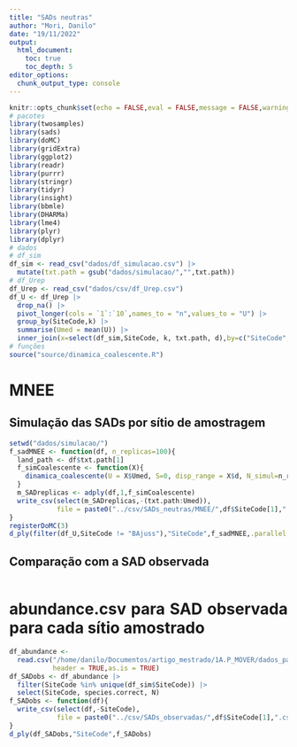 ```yaml
---
title: "SADs neutras"
author: "Mori, Danilo"
date: "19/11/2022"
output: 
  html_document:
    toc: true
    toc_depth: 5
editor_options: 
  chunk_output_type: console
---
```


<style>
body {
text-align: justify}
</style>

```r
knitr::opts_chunk$set(echo = FALSE,eval = FALSE,message = FALSE,warning = FALSE)
# pacotes
library(twosamples)
library(sads)
library(doMC)
library(gridExtra)
library(ggplot2)
library(readr)
library(purrr)
library(stringr)
library(tidyr)
library(insight)
library(bbmle)
library(DHARMa)
library(lme4)
library(plyr)
library(dplyr)
# dados
# df_sim
df_sim <- read_csv("dados/df_simulacao.csv") |> 
  mutate(txt.path = gsub("dados/simulacao/","",txt.path))
# df_Urep
df_Urep <- read_csv("dados/csv/df_Urep.csv")
df_U <- df_Urep |> 
  drop_na() |> 
  pivot_longer(cols = `1`:`10`,names_to = "n",values_to = "U") |> 
  group_by(SiteCode,k) |> 
  summarise(Umed = mean(U)) |> 
  inner_join(x=select(df_sim,SiteCode, k, txt.path, d),by=c("SiteCode","k"))
# funções
source("source/dinamica_coalescente.R")
```

# MNEE

## Simulação das SADs por sítio de amostragem

```r
setwd("dados/simulacao/")
f_sadMNEE <- function(df, n_replicas=100){
  land_path <- df$txt.path[1]
  f_simCoalescente <- function(X){
    dinamica_coalescente(U = X$Umed, S=0, disp_range = X$d, N_simul=n_replicas,landscape = land_path)
  }
  m_SADreplicas <- adply(df,1,f_simCoalescente)
  write_csv(select(m_SADreplicas,-(txt.path:Umed)),
            file = paste0("../csv/SADs_neutras/MNEE/",df$SiteCode[1],".csv"))
}
registerDoMC(3)
d_ply(filter(df_U,SiteCode != "BAjuss"),"SiteCode",f_sadMNEE,.parallel = TRUE)
```

## Comparação com a SAD observada

```r

```

# abundance.csv para SAD observada para cada sítio amostrado

```r
df_abundance <- 
  read.csv("/home/danilo/Documentos/artigo_mestrado/1A.P_MOVER/dados_para_iniciar_artigo/abundances.csv",
           header = TRUE,as.is = TRUE)
df_SADobs <- df_abundance |> 
  filter(SiteCode %in% unique(df_sim$SiteCode)) |> 
  select(SiteCode, species.correct, N)
f_SADobs <- function(df){
  write_csv(select(df,-SiteCode),
            file = paste0("../csv/SADs_observadas/",df$SiteCode[1],".csv"))
}
d_ply(df_SADobs,"SiteCode",f_SADobs)
```

